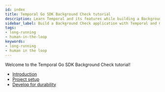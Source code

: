 ```yaml
---
id: index
title: Temporal Go SDK Background Check tutorial
description: Learn Temporal and its features while building a Background Check application
sidebar_label: Build a Background Check application with Temporal and Go
tags:
- long-running
- human-in-the-loop
keywords:
- long-running
- human in the loop
---
```


Welcome to the Temporal Go SDK Background Check tutorial!

- [Introduction](/tutorials/go/background-check/introduction)
- [Project setup](/tutorials/go/background-check/project-setup)
- [Develop for durability](/tutorials/go/background-check/durable-execution)


